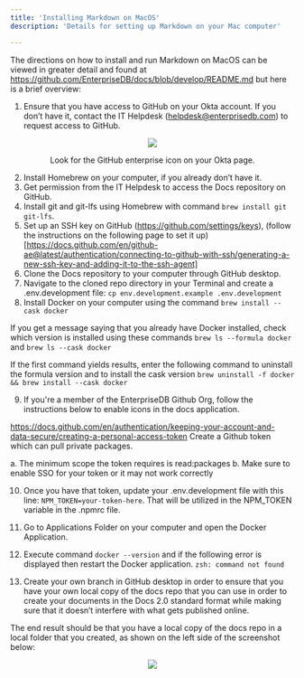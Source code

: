 ```yaml
---
title: 'Installing Markdown on MacOS'
description: 'Details for setting up Markdown on your Mac computer'

---
```


The directions on how to install and run Markdown on MacOS can be viewed in greater detail and found at https://github.com/EnterpriseDB/docs/blob/develop/README.md but here is a brief overview: 

1. Ensure that you have access to GitHub on your Okta account. If you don’t have it, contact the IT Helpdesk (helpdesk@enterprisedb.com) to request access to GitHub. 

<p align="center">
  <img  src="Images/OktaPage.png">
</p>

<div align="center">Look for the GitHub enterprise icon on your Okta page.</div>

2. Install Homebrew on your computer, if you already don’t have it. 
3. Get permission from the IT Helpdesk to access the Docs repository on GitHub. 
4. Install git and git-lfs using Homebrew with command ``brew install git git-lfs``.
5. Set up an SSH key on GitHub (https://github.com/settings/keys), (follow the instructions on the following page to set it up)[https://docs.github.com/en/github-ae@latest/authentication/connecting-to-github-with-ssh/generating-a-new-ssh-key-and-adding-it-to-the-ssh-agent]
6. Clone the Docs repository to your computer through GitHub desktop. 
7. Navigate to the cloned repo directory in your Terminal and create a .env.development file: ``cp env.development.example .env.development``
8. Install Docker on your computer using the command  ``brew install --cask docker``

If you get a message saying that you already have Docker installed, check which version is installed using these commands
``brew ls --formula docker``  and    ``brew ls --cask docker``

If the first command yields results, enter the following command to uninstall the formula version and to install the cask version
``brew uninstall -f docker && brew install --cask docker``

9. If you're a member of the EnterpriseDB Github Org, follow the instructions below to enable icons in the docs application.

https://docs.github.com/en/authentication/keeping-your-account-and-data-secure/creating-a-personal-access-token
Create a Github token which can pull private packages.

  a. The minimum scope the token requires is read:packages
  b. Make sure to enable SSO for your token or it may not work correctly

10. Once you have that token, update your .env.development file with this line: 
``NPM_TOKEN=your-token-here``. That will be utilized in the NPM_TOKEN variable in the .npmrc file.

11. Go to Applications Folder on your computer and open the Docker Application.

12. Execute command ``docker --version`` and if the following error is displayed then restart the Docker application.
	``zsh: command not found``

13. Create your own branch in GitHub desktop in order to ensure that you have your own local copy of the docs repo that you can use in order to create your documents in the Docs 2.0 standard format while making sure that it doesn’t interfere with what gets published online.

The end result should be that you have a local copy of the docs repo in a local folder that you created, as shown on the left side of the screenshot below: 

<p align="center">
  <img  src="Images/LocalCopyofDocsRepo.png">
</p>
